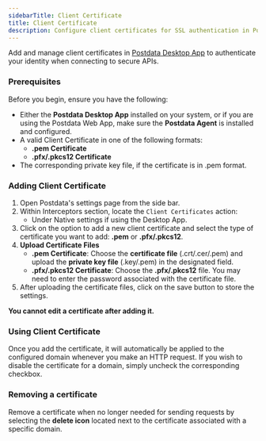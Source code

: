 ```yaml
---
sidebarTitle: Client Certificate
title: Client Certificate
description: Configure client certificates for SSL authentication in Postdata.
---
```


Add and manage client certificates in [Postdata Desktop App](https://postdata.cn/download) to authenticate your identity when connecting to secure APIs.

### Prerequisites

Before you begin, ensure you have the following:

- Either the **Postdata Desktop App** installed on your system, or if you are using the Postdata Web App, make sure the **Postdata Agent** is installed and configured.
- A valid Client Certificate in one of the following formats:
    - **.pem Certificate**
    - **.pfx/.pkcs12 Certificate**
- The corresponding private key file, if the certificate is in .pem format.

### Adding Client Certificate

1. Open Postdata's settings page from the side bar.
2. Within Interceptors section, locate the `Client Certificates` action:
    - Under Native settings if using the Desktop App.
3. Click on the option to add a new client certificate and select the type of certificate you want to add: **.pem** or **.pfx/.pkcs12**.
4. **Upload Certificate Files**
    - **.pem Certificate**: Choose the **certificate file** (.crt/.cer/.pem) and upload the **private key file** (.key/.pem) in the designated field.
    - **.pfx/.pkcs12 Certificate**: Choose the **.pfx/.pkcs12** file. You may need to enter the password associated with the certificate file.
5. After uploading the certificate files, click on the save button to store the settings.

<Warning> **You cannot edit a certificate after adding it.** </Warning>

### Using Client Certificate

Once you add the certificate, it will automatically be applied to the configured domain whenever you make an HTTP request. If you wish to disable the certificate for a domain, simply uncheck the corresponding checkbox.

### Removing a certificate

Remove a certificate when no longer needed for sending requests by selecting the **delete icon** located next to the certificate associated with a specific domain.
